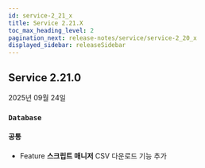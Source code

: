 ```yaml
---
id: service-2_21_x
title: Service 2.21.X
toc_max_heading_level: 2
pagination_next: release-notes/service/service-2_20_x
displayed_sidebar: releaseSidebar
---
```


## Service 2.21.0

2025년 09월 24일

<div class='indentTab'>

### `Database`

#### 공통

- <Status priority='1'>Feature</Status> **스크립트 매니저** CSV 다운로드 기능 추가


</div> 